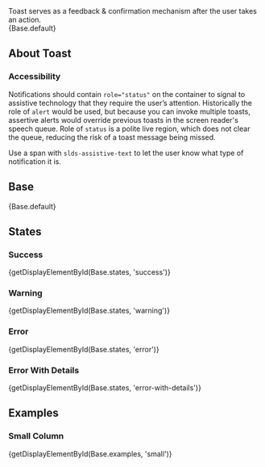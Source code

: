 
<div className="doc lead">
  Toast serves as a feedback & confirmation mechanism after the user takes an action.
</div>

<CodeView exampleOnly demoStyles="height: 4rem;">
  {Base.default}
</CodeView>

## About Toast

### Accessibility

Notifications should contain `role="status"` on the container to signal to assistive technology that they require the user’s attention. Historically the role of `alert` would be used, but because you can invoke multiple toasts, assertive alerts would override previous toasts in the screen reader's speech queue. Role of `status` is a polite live region, which does not clear the queue, reducing the risk of a toast message being missed.

Use a span with `slds-assistive-text` to let the user know what type of notification it is.

## Base

<CodeView demoStyles="height: 4rem;">
  {Base.default}
</CodeView>

## States

### Success

<CodeView demoStyles="height: 4rem;">
  {getDisplayElementById(Base.states, 'success')}
</CodeView>

### Warning

<CodeView demoStyles="height: 4rem;">
  {getDisplayElementById(Base.states, 'warning')}
</CodeView>

### Error

<CodeView demoStyles="height: 4rem;">
  {getDisplayElementById(Base.states, 'error')}
</CodeView>

### Error With Details

<CodeView demoStyles="height: 4rem;">
  {getDisplayElementById(Base.states, 'error-with-details')}
</CodeView>

## Examples

### Small Column

<CodeView demoStyles="height: 4rem;">
  {getDisplayElementById(Base.examples, 'small')}
</CodeView>
